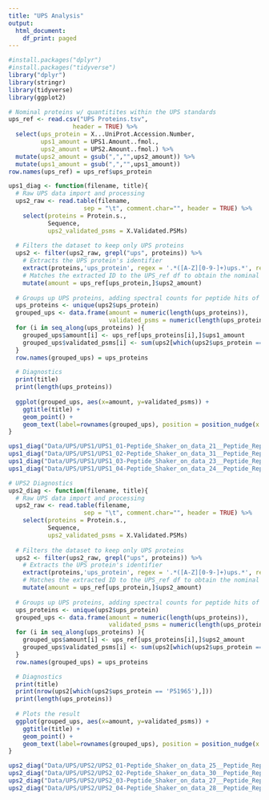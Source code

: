 ```yaml
---
title: "UPS Analysis"
output:
  html_document:
    df_print: paged
---
```


```r
#install.packages("dplyr")
#install.packages("tidyverse")
library("dplyr")
library(stringr)
library(tidyverse)
library(ggplot2)
```

```r

# Nominal proteins w/ quantitites within the UPS standards
ups_ref <- read.csv("UPS Proteins.tsv",
                  header = TRUE) %>%
  select(ups_protein = X...UniProt.Accession.Number,
         ups1_amount = UPS1.Amount..fmol.,
         ups2_amount = UPS2.Amount..fmol.) %>%
  mutate(ups2_amount = gsub(",","",ups2_amount)) %>%
  mutate(ups1_amount = gsub(",","",ups1_amount))
row.names(ups_ref) = ups_ref$ups_protein

ups1_diag <- function(filename, title){
  # Raw UPS data import and processing
  ups2_raw <- read.table(filename,
                     sep = "\t", comment.char="", header = TRUE) %>%
    select(proteins = Protein.s.,
           Sequence,
           ups2_validated_psms = X.Validated.PSMs)
  
  # Filters the dataset to keep only UPS proteins
  ups2 <- filter(ups2_raw, grepl("ups", proteins)) %>%
    # Extracts the UPS protein's identifier
    extract(proteins,'ups_protein', regex = '.*([A-Z][0-9-]+)ups.*', remove = FALSE) %>%
    # Matches the extracted ID to the UPS_ref df to obtain the nominal fmol amount
    mutate(amount = ups_ref[ups_protein,]$ups2_amount)
  
  # Groups up UPS proteins, adding spectral counts for peptide hits of the same UPS protein
  ups_proteins <- unique(ups2$ups_protein)
  grouped_ups <- data.frame(amount = numeric(length(ups_proteins)),
                            validated_psms = numeric(length(ups_proteins)))
  for (i in seq_along(ups_proteins) ){
    grouped_ups$amount[i] <- ups_ref[ups_proteins[i],]$ups1_amount
    grouped_ups$validated_psms[i] <- sum(ups2[which(ups2$ups_protein == ups_proteins[i]),]$ups2_validated_psms)
  }
  row.names(grouped_ups) = ups_proteins

  # Diagnostics
  print(title)
  print(length(ups_proteins))
  
  ggplot(grouped_ups, aes(x=amount, y=validated_psms)) + 
    ggtitle(title) +
    geom_point() +
    geom_text(label=rownames(grouped_ups), position = position_nudge(x = .2, y =.2))
}

ups1_diag("Data/UPS/UPS1/UPS1_01-Peptide_Shaker_on_data_21__Peptide_Report.tabular", "UPS1 Replicate 1")
ups1_diag("Data/UPS/UPS1/UPS1_02-Peptide_Shaker_on_data_31__Peptide_Report.tabular", "UPS1 Replicate 2")
ups1_diag("Data/UPS/UPS1/UPS1_03-Peptide_Shaker_on_data_23__Peptide_Report.tabular", "UPS1 Replicate 3")
ups1_diag("Data/UPS/UPS1/UPS1_04-Peptide_Shaker_on_data_24__Peptide_Report.tabular", "UPS1 Replicate 4")
```




```r
# UPS2 Diagnostics
ups2_diag <- function(filename, title){
  # Raw UPS data import and processing
  ups2_raw <- read.table(filename,
                     sep = "\t", comment.char="", header = TRUE) %>%
    select(proteins = Protein.s.,
           Sequence,
           ups2_validated_psms = X.Validated.PSMs)
  
  # Filters the dataset to keep only UPS proteins
  ups2 <- filter(ups2_raw, grepl("ups", proteins)) %>%
    # Extracts the UPS protein's identifier
    extract(proteins,'ups_protein', regex = '.*([A-Z][0-9-]+)ups.*', remove = FALSE) %>%
    # Matches the extracted ID to the UPS_ref df to obtain the nominal fmol amount
    mutate(amount = ups_ref[ups_protein,]$ups2_amount)
  
  # Groups up UPS proteins, adding spectral counts for peptide hits of the same UPS protein
  ups_proteins <- unique(ups2$ups_protein)
  grouped_ups <- data.frame(amount = numeric(length(ups_proteins)),
                            validated_psms = numeric(length(ups_proteins)))
  for (i in seq_along(ups_proteins) ){
    grouped_ups$amount[i] <- ups_ref[ups_proteins[i],]$ups2_amount
    grouped_ups$validated_psms[i] <- sum(ups2[which(ups2$ups_protein == ups_proteins[i]),]$ups2_validated_psms)
  }
  row.names(grouped_ups) = ups_proteins

  # Diagnostics
  print(title)
  print(nrow(ups2[which(ups2$ups_protein == 'P51965'),]))
  print(length(ups_proteins))
  
  # Plots the result
  ggplot(grouped_ups, aes(x=amount, y=validated_psms)) + 
    ggtitle(title) +
    geom_point() +
    geom_text(label=rownames(grouped_ups), position = position_nudge(x = .2, y =.2))
}

ups2_diag("Data/UPS/UPS2/UPS2_01-Peptide_Shaker_on_data_25__Peptide_Report.tabular", "UPS2 Replicate 1")
ups2_diag("Data/UPS/UPS2/UPS2_02-Peptide_Shaker_on_data_30__Peptide_Report.tabular", "UPS2 Replicate 2")
ups2_diag("Data/UPS/UPS2/UPS2_03-Peptide_Shaker_on_data_27__Peptide_Report.tabular", "UPS2 Replicate 3")
ups2_diag("Data/UPS/UPS2/UPS2_04-Peptide_Shaker_on_data_28__Peptide_Report.tabular", "UPS2 Replicate 4")
```








